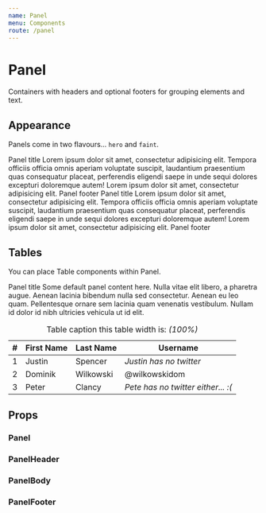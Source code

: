 ```yaml
---
name: Panel
menu: Components
route: /panel
---
```



# Panel

Containers with headers and optional footers for grouping elements and text.

## Appearance

Panels come in two flavours... `hero` and `faint`.

<Playground>
	<Panel appearance="hero">
		<PanelHeader>Panel title</PanelHeader>
		<PanelBody>
			Lorem ipsum dolor sit amet, consectetur adipisicing elit. Tempora officiis officia omnis
			aperiam voluptate suscipit, laudantium praesentium quas consequatur placeat, perferendis
			eligendi saepe in unde sequi dolores excepturi doloremque autem! Lorem ipsum dolor sit amet,
			consectetur adipisicing elit.
		</PanelBody>
		<PanelFooter>Panel footer</PanelFooter>
	</Panel>
	<Panel appearance="faint">
		<PanelHeader>Panel title</PanelHeader>
		<PanelBody>
			Lorem ipsum dolor sit amet, consectetur adipisicing elit. Tempora officiis officia omnis
			aperiam voluptate suscipit, laudantium praesentium quas consequatur placeat, perferendis
			eligendi saepe in unde sequi dolores excepturi doloremque autem! Lorem ipsum dolor sit amet,
			consectetur adipisicing elit.
		</PanelBody>
		<PanelFooter>Panel footer</PanelFooter>
	</Panel>
</Playground>

## Tables

You can place Table components within Panel.

<Playground>
	<Panel>
		<PanelHeader>Panel title</PanelHeader>
		<PanelBody>
			Some default panel content here. Nulla vitae elit libero, a pharetra augue. Aenean lacinia
			bibendum nulla sed consectetur. Aenean eu leo quam. Pellentesque ornare sem lacinia quam
			venenatis vestibulum. Nullam id dolor id nibh ultricies vehicula ut id elit.
		</PanelBody>
		<Table striped responsive>
			<caption>
				Table caption this table width is: <em>(100%)</em>
			</caption>
			<thead>
				<tr>
					<th>#</th>
					<th>First Name</th>
					<th>Last Name</th>
					<th>Username</th>
				</tr>
			</thead>
			<tbody>
				<tr>
					<td>1</td>
					<td>Justin</td>
					<td>Spencer</td>
					<td>
						<i>Justin has no twitter</i>
					</td>
				</tr>
				<tr>
					<td>2</td>
					<td>Dominik</td>
					<td>Wilkowski</td>
					<td>@wilkowskidom</td>
				</tr>
				<tr>
					<td>3</td>
					<td>Peter</td>
					<td>Clancy</td>
					<td>
						<i>Pete has no twitter either... :(</i>
					</td>
				</tr>
			</tbody>
		</Table>
	</Panel>
</Playground>

## Props

### Panel

<PropsTable of={Panel} />

### PanelHeader

<PropsTable of={PanelHeader} />

### PanelBody

<PropsTable of={PanelBody} />

### PanelFooter

<PropsTable of={PanelFooter} />

